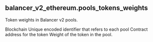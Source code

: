 ## balancer_v2_ethereum.pools_tokens_weights 
Token weights in Balancer v2 pools.


<ParamField path="blockchain">
Blockchain
</ParamField>
<ParamField path="version">

</ParamField>
<ParamField path="pool_id">
Unique encoded identifier that refers to each pool
</ParamField>
<ParamField path="token_address">
Contract address for the token
</ParamField>
<ParamField path="normalized_weight">
Weight of the token in the pool.
</ParamField>
